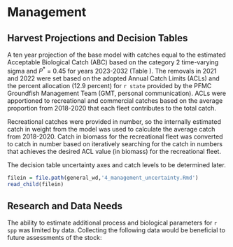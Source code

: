 # Management 

## Harvest Projections and Decision Tables

A ten year projection of the base model with catches equal to the estimated Acceptable Biological Catch (ABC) based on the category 2 time-varying sigma and $P^*$ = 0.45 for years 2023-2032 (Table \ref{tab:project}). The removals in 2021 and 2022 were set based on the adopted Annual Catch Limits (ACLs) and the percent allocation (12.9 percent) for `r state` provided by the PFMC Groundfish Management Team (GMT, personal communication). ACLs were apportioned to recreational and commercial catches based on the average proportion from 2018-2020 that each fleet contributes to the total catch. 

Recreational catches were provided in number, so the internally estimated catch in weight from the model was used to calculate the average catch from 2018-2020. Catch in biomass for the recreational fleet was converted to catch in number based on iteratively searching for the catch in numbers that achieves the desired ACL value (in biomass) for the recreational fleet.        

The decision table uncertainty axes and catch levels to be determined later.


<!-- Evaluation of Scientific Uncertainty -->

```r
filein = file.path(general_wd,'4_management_uncertainty.Rmd')
read_child(filein)
```

## Research and Data Needs

The ability to estimate additional process and biological parameters for `r spp` was limited by data.  Collecting the following data would be beneficial to future assessments of the stock:

\begin{itemize}

	\item Continue collecting length and otolith samples from recreational catches and discards ensuring samples are not missing small fish if they are caught and retained or if they are caught and discarded.  

	\item Continue to collect length data for the commercial fleet if catches occur.
	
	\item Recruitment patterns showed lower than average recruitment in the 2000s. Additional data to support such patterns in recruitment would provide additional support for model estimates.  

\end{itemize}